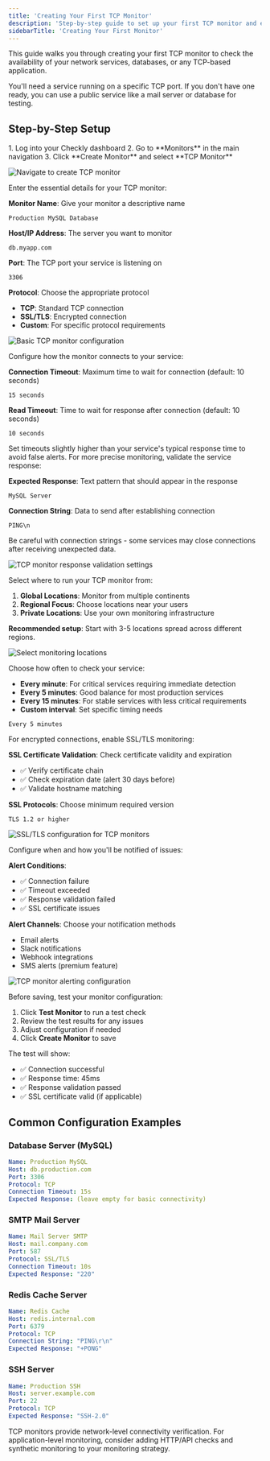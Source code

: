 ```yaml
---
title: 'Creating Your First TCP Monitor'
description: 'Step-by-step guide to set up your first TCP monitor and ensure your network services are always available.'
sidebarTitle: 'Creating Your First Monitor'
---
```



This guide walks you through creating your first TCP monitor to check the availability of your network services, databases, or any TCP-based application.

<Note>
You'll need a service running on a specific TCP port. If you don't have one ready, you can use a public service like a mail server or database for testing.
</Note>

## Step-by-Step Setup

<Steps>
<Step title="Navigate to Monitors">
1. Log into your Checkly dashboard
2. Go to **Monitors** in the main navigation
3. Click **Create Monitor** and select **TCP Monitor**

![Navigate to create TCP monitor](/images/tcp-monitors/create-tcp-monitor-nav.png)
</Step>

<Step title="Configure Basic Settings">
Enter the essential details for your TCP monitor:

**Monitor Name**: Give your monitor a descriptive name
```
Production MySQL Database
```

**Host/IP Address**: The server you want to monitor
```
db.myapp.com
```

**Port**: The TCP port your service is listening on
```
3306
```

**Protocol**: Choose the appropriate protocol
- **TCP**: Standard TCP connection
- **SSL/TLS**: Encrypted connection
- **Custom**: For specific protocol requirements

![Basic TCP monitor configuration](/images/tcp-monitors/tcp-monitor-basic-config.png)
</Step>

<Step title="Set Connection Options">
Configure how the monitor connects to your service:

**Connection Timeout**: Maximum time to wait for connection (default: 10 seconds)
```
15 seconds
```

**Read Timeout**: Time to wait for response after connection (default: 10 seconds)
```
10 seconds
```

<Tip>
Set timeouts slightly higher than your service's typical response time to avoid false alerts.
</Tip>
</Step>

<Step title="Configure Response Validation (Optional)">
For more precise monitoring, validate the service response:

**Expected Response**: Text pattern that should appear in the response
```
MySQL Server
```

**Connection String**: Data to send after establishing connection
```
PING\n
```

<Warning>
Be careful with connection strings - some services may close connections after receiving unexpected data.
</Warning>

![TCP monitor response validation settings](/images/tcp-monitors/tcp-monitor-response-config.png)
</Step>

<Step title="Choose Monitoring Locations">
Select where to run your TCP monitor from:

1. **Global Locations**: Monitor from multiple continents
2. **Regional Focus**: Choose locations near your users
3. **Private Locations**: Use your own monitoring infrastructure

**Recommended setup**: Start with 3-5 locations spread across different regions.

![Select monitoring locations](/images/tcp-monitors/tcp-monitor-locations.png)
</Step>

<Step title="Set Monitoring Frequency">
Choose how often to check your service:

- **Every minute**: For critical services requiring immediate detection
- **Every 5 minutes**: Good balance for most production services  
- **Every 15 minutes**: For stable services with less critical requirements
- **Custom interval**: Set specific timing needs

```
Every 5 minutes
```
</Step>

<Step title="Configure SSL/TLS (If Applicable)">
For encrypted connections, enable SSL/TLS monitoring:

**SSL Certificate Validation**: Check certificate validity and expiration
- ✅ Verify certificate chain
- ✅ Check expiration date (alert 30 days before)
- ✅ Validate hostname matching

**SSL Protocols**: Choose minimum required version
```
TLS 1.2 or higher
```

![SSL/TLS configuration for TCP monitors](/images/tcp-monitors/tcp-monitor-ssl-config.png)
</Step>

<Step title="Set Up Alerting">
Configure when and how you'll be notified of issues:

**Alert Conditions**:
- ✅ Connection failure
- ✅ Timeout exceeded  
- ✅ Response validation failed
- ✅ SSL certificate issues

**Alert Channels**: Choose your notification methods
- Email alerts
- Slack notifications  
- Webhook integrations
- SMS alerts (premium feature)

![TCP monitor alerting configuration](/images/tcp-monitors/tcp-monitor-alerts.png)
</Step>

<Step title="Test and Save">
Before saving, test your monitor configuration:

1. Click **Test Monitor** to run a test check
2. Review the test results for any issues
3. Adjust configuration if needed
4. Click **Create Monitor** to save

The test will show:
- ✅ Connection successful
- ✅ Response time: 45ms
- ✅ Response validation passed
- ✅ SSL certificate valid (if applicable)
</Step>
</Steps>

## Common Configuration Examples

### Database Server (MySQL)
```yaml
Name: Production MySQL
Host: db.production.com
Port: 3306
Protocol: TCP
Connection Timeout: 15s
Expected Response: (leave empty for basic connectivity)
```

### SMTP Mail Server
```yaml
Name: Mail Server SMTP
Host: mail.company.com  
Port: 587
Protocol: SSL/TLS
Connection Timeout: 10s
Expected Response: "220"
```

### Redis Cache Server
```yaml
Name: Redis Cache
Host: redis.internal.com
Port: 6379
Protocol: TCP
Connection String: "PING\r\n"
Expected Response: "+PONG"
```

### SSH Server
```yaml
Name: Production SSH
Host: server.example.com
Port: 22
Protocol: TCP
Expected Response: "SSH-2.0"
```



<Note>
TCP monitors provide network-level connectivity verification. For application-level monitoring, consider adding HTTP/API checks and synthetic monitoring to your monitoring strategy.
</Note>